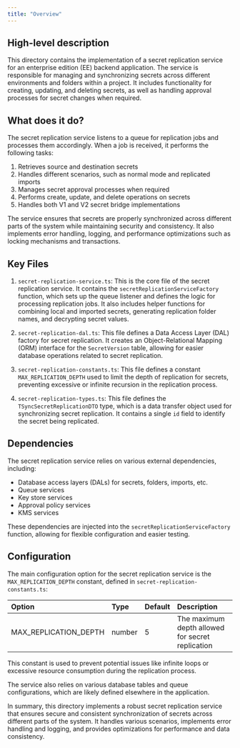 ```yaml
---
title: "Overview"
---
```


## High-level description
This directory contains the implementation of a secret replication service for an enterprise edition (EE) backend application. The service is responsible for managing and synchronizing secrets across different environments and folders within a project. It includes functionality for creating, updating, and deleting secrets, as well as handling approval processes for secret changes when required.

## What does it do?
The secret replication service listens to a queue for replication jobs and processes them accordingly. When a job is received, it performs the following tasks:

1. Retrieves source and destination secrets
2. Handles different scenarios, such as normal mode and replicated imports
3. Manages secret approval processes when required
4. Performs create, update, and delete operations on secrets
5. Handles both V1 and V2 secret bridge implementations

The service ensures that secrets are properly synchronized across different parts of the system while maintaining security and consistency. It also implements error handling, logging, and performance optimizations such as locking mechanisms and transactions.

## Key Files

1. `secret-replication-service.ts`:
   This is the core file of the secret replication service. It contains the `secretReplicationServiceFactory` function, which sets up the queue listener and defines the logic for processing replication jobs. It also includes helper functions for combining local and imported secrets, generating replication folder names, and decrypting secret values.

2. `secret-replication-dal.ts`:
   This file defines a Data Access Layer (DAL) factory for secret replication. It creates an Object-Relational Mapping (ORM) interface for the `SecretVersion` table, allowing for easier database operations related to secret replication.

3. `secret-replication-constants.ts`:
   This file defines a constant `MAX_REPLICATION_DEPTH` used to limit the depth of replication for secrets, preventing excessive or infinite recursion in the replication process.

4. `secret-replication-types.ts`:
   This file defines the `TSyncSecretReplicationDTO` type, which is a data transfer object used for synchronizing secret replication. It contains a single `id` field to identify the secret being replicated.

## Dependencies
The secret replication service relies on various external dependencies, including:

- Database access layers (DALs) for secrets, folders, imports, etc.
- Queue services
- Key store services
- Approval policy services
- KMS services

These dependencies are injected into the `secretReplicationServiceFactory` function, allowing for flexible configuration and easier testing.

## Configuration
The main configuration option for the secret replication service is the `MAX_REPLICATION_DEPTH` constant, defined in `secret-replication-constants.ts`:

| Option | Type | Default | Description |
|:-------|:-----|:--------|:------------|
| MAX_REPLICATION_DEPTH | number | 5 | The maximum depth allowed for secret replication |

This constant is used to prevent potential issues like infinite loops or excessive resource consumption during the replication process.

The service also relies on various database tables and queue configurations, which are likely defined elsewhere in the application.

In summary, this directory implements a robust secret replication service that ensures secure and consistent synchronization of secrets across different parts of the system. It handles various scenarios, implements error handling and logging, and provides optimizations for performance and data consistency.